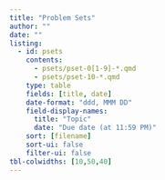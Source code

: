 ```yaml
---
title: "Problem Sets"
author: ""
date: ""
listing:
  - id: psets
    contents:
      - psets/pset-0[1-9]-*.qmd
      - psets/pset-10-*.qmd
    type: table
    fields: [title, date]
    date-format: "ddd, MMM DD"
    field-display-names:
      title: "Topic"
      date: "Due date (at 11:59 PM)"
    sort: [filename]
    sort-ui: false
    filter-ui: false
tbl-colwidths: [10,50,40]
---
```


::: {#psets}
:::

